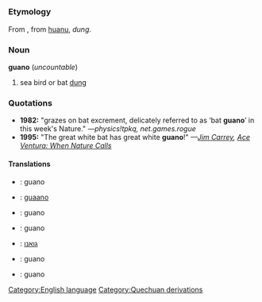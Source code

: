 {{wikipedia}}
=={{en}}==
[[Category:English language]]
===Etymology===
From {{es}}, from {{qu}} [[huanu]], ''dung''.

===Noun===
'''guano''' (''uncountable'')

#sea bird or bat [[dung]]

===Quotations===
*'''1982:''' "grazes on bat excrement, delicately referred to as &lsquo;bat '''guano'''&rsquo; in this week's Nature." ''&mdash;physics!tpkq, net.games.rogue''
*'''1995:''' "The great white bat has great white '''guano'''!" ''&mdash;[[w:Jim Carrey|Jim Carrey]], [[w:Ace Ventura: When Nature Calls|Ace Ventura: When Nature Calls]]''

====Translations====
*{{nl}}: guano
*{{et}}: [[guaano]]
*{{fr}}: guano
*{{de}}: guano
*{{he}}: [[גואנו]]
*{{pl}}: guano
*{{es}}: guano

[[Category:Quechuan derivations]]